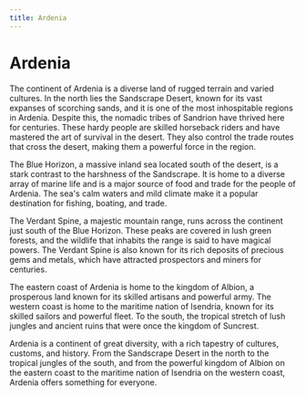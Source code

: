 ```yaml
---
title: Ardenia
---
```


# Ardenia

The continent of Ardenia is a diverse land of rugged terrain and varied
cultures. In the north lies the Sandscrape Desert, known for its vast expanses
of scorching sands, and it is one of the most inhospitable regions in Ardenia.
Despite this, the nomadic tribes of Sandrion have thrived here for centuries.
These hardy people are skilled horseback riders and have mastered the art of
survival in the desert. They also control the trade routes that cross the
desert, making them a powerful force in the region.

The Blue Horizon, a massive inland sea located south of the desert, is a stark
contrast to the harshness of the Sandscrape. It is home to a diverse array of
marine life and is a major source of food and trade for the people of Ardenia.
The sea's calm waters and mild climate make it a popular destination for
fishing, boating, and trade.

The Verdant Spine, a majestic mountain range, runs across the continent just
south of the Blue Horizon. These peaks are covered in lush green forests, and
the wildlife that inhabits the range is said to have magical powers. The Verdant
Spine is also known for its rich deposits of precious gems and metals, which
have attracted prospectors and miners for centuries.

The eastern coast of Ardenia is home to the kingdom of Albion, a prosperous land
known for its skilled artisans and powerful army. The western coast is home to
the maritime nation of Isendria, known for its skilled sailors and powerful
fleet. To the south, the tropical stretch of lush jungles and ancient ruins that
were once the kingdom of Suncrest.

Ardenia is a continent of great diversity, with a rich tapestry of cultures,
customs, and history. From the Sandscrape Desert in the north to the tropical
jungles of the south, and from the powerful kingdom of Albion on the eastern
coast to the maritime nation of Isendria on the western coast, Ardenia offers
something for everyone.
